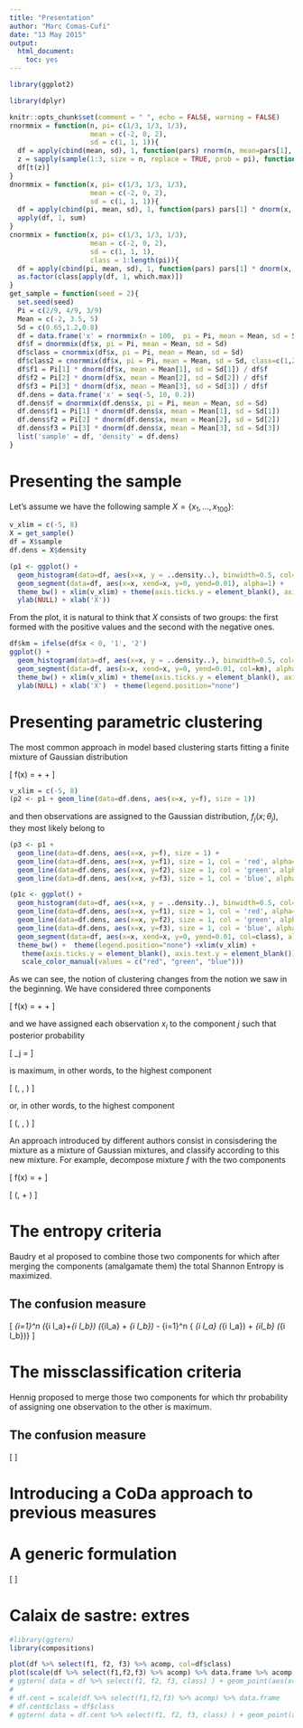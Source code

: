 ```yaml
---
title: "Presentation"
author: "Marc Comas-Cufí"
date: "13 May 2015"
output: 
  html_document: 
    toc: yes
---
```


```r
library(ggplot2)

library(dplyr)

knitr::opts_chunk$set(comment = " ", echo = FALSE, warning = FALSE)
rnormmix = function(n, pi= c(1/3, 1/3, 1/3), 
                    mean = c(-2, 0, 2),
                    sd = c(1, 1, 1)){
  df = apply(cbind(mean, sd), 1, function(pars) rnorm(n, mean=pars[1], sd=pars[2]))
  z = sapply(sample(1:3, size = n, replace = TRUE, prob = pi), function(i) 1:3 == i)
  df[t(z)]
}
dnormmix = function(x, pi= c(1/3, 1/3, 1/3), 
                    mean = c(-2, 0, 2),
                    sd = c(1, 1, 1)){
  df = apply(cbind(pi, mean, sd), 1, function(pars) pars[1] * dnorm(x, mean=pars[2], sd=pars[3]))
  apply(df, 1, sum)
}
cnormmix = function(x, pi= c(1/3, 1/3, 1/3), 
                    mean = c(-2, 0, 2),
                    sd = c(1, 1, 1),
                    class = 1:length(pi)){
  df = apply(cbind(pi, mean, sd), 1, function(pars) pars[1] * dnorm(x, mean=pars[2], sd=pars[3]))
  as.factor(class[apply(df, 1, which.max)])
}
get_sample = function(seed = 2){
  set.seed(seed)
  Pi = c(2/9, 4/9, 3/9)
  Mean = c(-2, 3.5, 5)
  Sd = c(0.65,1.2,0.8)
  df = data.frame('x' = rnormmix(n = 100,  pi = Pi, mean = Mean, sd = Sd))
  df$f = dnormmix(df$x, pi = Pi, mean = Mean, sd = Sd)
  df$class = cnormmix(df$x, pi = Pi, mean = Mean, sd = Sd)
  df$class2 = cnormmix(df$x, pi = Pi, mean = Mean, sd = Sd, class=c(1,2,2))
  df$f1 = Pi[1] * dnorm(df$x, mean = Mean[1], sd = Sd[1]) / df$f
  df$f2 = Pi[2] * dnorm(df$x, mean = Mean[2], sd = Sd[2]) / df$f
  df$f3 = Pi[3] * dnorm(df$x, mean = Mean[3], sd = Sd[3]) / df$f
  df.dens = data.frame('x' = seq(-5, 10, 0.2))
  df.dens$f = dnormmix(df.dens$x, pi = Pi, mean = Mean, sd = Sd)
  df.dens$f1 = Pi[1] * dnorm(df.dens$x, mean = Mean[1], sd = Sd[1])
  df.dens$f2 = Pi[2] * dnorm(df.dens$x, mean = Mean[2], sd = Sd[2])
  df.dens$f3 = Pi[3] * dnorm(df.dens$x, mean = Mean[3], sd = Sd[3])
  list('sample' = df, 'density' = df.dens)
}
```

# Presenting the sample

Let's assume we have the following sample $X = \{x_1,\dots,x_{100} \}$:

```r
v_xlim = c(-5, 8)
X = get_sample()
df = X$sample
df.dens = X$density

(p1 <- ggplot() + 
  geom_histogram(data=df, aes(x=x, y = ..density..), binwidth=0.5, col='black', fill='white') +
  geom_segment(data=df, aes(x=x, xend=x, y=0, yend=0.01), alpha=1) +
  theme_bw() + xlim(v_xlim) + theme(axis.ticks.y = element_blank(), axis.text.y = element_blank()) +
  ylab(NULL) + xlab('X'))
```

From the plot, it is natural to think that $X$ consists of two groups: the first formed with the positive values and the second with the negative ones.

```r
df$km = ifelse(df$x < 0, '1', '2')
ggplot() + 
  geom_histogram(data=df, aes(x=x, y = ..density..), binwidth=0.5, col='black', fill='white') +
  geom_segment(data=df, aes(x=x, xend=x, y=0, yend=0.01, col=km), alpha=1) +
  theme_bw() + xlim(v_xlim) + theme(axis.ticks.y = element_blank(), axis.text.y = element_blank()) +
  ylab(NULL) + xlab('X')  + theme(legend.position="none")
```

# Presenting parametric clustering

The most common approach in model based clustering starts fitting a finite mixture of Gaussian distribution 

\[
f(x) = \color{black}{\pi_1 f_1(x;\theta_1)} + \color{black}{\pi_2 f_2(x;\theta_2)} + \color{black}{\pi_3 f_3(x;\theta_3)} 
\]

```r
v_xlim = c(-5, 8)
(p2 <- p1 + geom_line(data=df.dens, aes(x=x, y=f), size = 1))
```

and then observations are assigned to the Gaussian distribution, $f_j(x;\theta_j)$, they most likely belong to

```r
(p3 <- p1 +
  geom_line(data=df.dens, aes(x=x, y=f), size = 1) +
  geom_line(data=df.dens, aes(x=x, y=f1), size = 1, col = 'red', alpha=0.6) + 
  geom_line(data=df.dens, aes(x=x, y=f2), size = 1, col = 'green', alpha=0.6) + 
  geom_line(data=df.dens, aes(x=x, y=f3), size = 1, col = 'blue', alpha=0.6))

(p1c <- ggplot() + 
  geom_histogram(data=df, aes(x=x, y = ..density..), binwidth=0.5, col='black', fill='white', alpha=0.6) +
  geom_line(data=df.dens, aes(x=x, y=f1), size = 1, col = 'red', alpha=0.6) + 
  geom_line(data=df.dens, aes(x=x, y=f2), size = 1, col = 'green', alpha=0.6) + 
  geom_line(data=df.dens, aes(x=x, y=f3), size = 1, col = 'blue', alpha=0.6) + 
  geom_segment(data=df, aes(x=x, xend=x, y=0, yend=0.01, col=class), alpha=1) + 
  theme_bw() +  theme(legend.position="none") +xlim(v_xlim) + 
   theme(axis.ticks.y = element_blank(), axis.text.y = element_blank()) + ylab(NULL) +  
   scale_color_manual(values = c("red", "green", "blue")))
```

As we can see, the notion of clustering changes from the notion we saw in the beginning. We have considered three components

\[
f(x) = \color{red}{\pi_1 f_1(x;\theta_1)} + \color{green}{\pi_2 f_2(x;\theta_2)} + \color{blue}{\pi_3 f_3(x;\theta_3)} 
\]

and we have assigned each observation $x_i$ to the component $j$ such that posterior probability

\[
\tau_j = \frac{\pi_j f_j(x_i;\theta_j)}{\sum_{\ell=1}^3 \pi_\ell f_\ell(x_i;\theta_\ell)}
\]

is maximum, in other words, to the highest component

\[
\left(\color{red}{\frac{\pi_1 f_1(x_i;\theta_1)}{\sum_{\ell=1}^3 \pi_\ell f_\ell(x_i;\theta_\ell)}}, \color{green}{\frac{\pi_2 f_2(x_i;\theta_2)}{\sum_{\ell=1}^3 \pi_\ell f_\ell(x_i;\theta_\ell)}}, \color{blue}{\frac{\pi_3 f_3(x_i;\theta_3)}{\sum_{\ell=1}^3 \pi_\ell f_\ell(x_i;\theta_\ell)}} \right)
\]

or, in other words, to the highest component

\[
\left(\color{red}{\pi_1 f_1(x_i;\theta_1)}, \color{green}{\pi_2 f_2(x_i;\theta_2)}, \color{blue}{\pi_3 f_3(x_i;\theta_3)} \right)
\]

An approach introduced by different authors consist in consisdering the mixture as a mixture of Gaussian mixtures, and classify according to this new mixture. For example, decompose mixture $f$ with the two components

\[
f(x) = \color{red}{\pi_1 f_1(x;\theta_1)} + \color{green}{ (\pi_2+\pi_3)\left\{ \frac{\pi_2}{\pi_2+\pi_3} f_2(x;\theta_2) + \frac{\pi_3}{\pi_2+\pi_3} f_3(x;\theta_3) \right\}}
\]



\[
\left(\color{red}{\pi_1 f_1(x_i;\theta_1)}, \color{green}{\pi_2 f_2(x_i;\theta_2)}+\color{green}{\pi_3 f_3(x_i;\theta_3)} \right)
\]

# The entropy criteria

Baudry et al proposed to combine those two components for which after merging the components (amalgamate them) the total Shannon Entropy is maximized.


## The confusion measure

\[
\sum_{i=1}^n  (\hat{\tau}_{i I_a}+\hat{\tau}_{i I_b}) \log(\hat{\tau}_{iI_a} + \hat{\tau}_{i I_b}) - 
\sum_{i=1}^n \left\{ \hat{\tau}_{i I_a} \log(\hat{\tau}_{i I_a}) + \hat{\tau}_{iI_b} \log(\hat{\tau}_{i I_b})\right\}
\]

# The missclassification criteria

Hennig proposed to merge those two components for which thr probability of assigning one observation to the other is maximum.


## The confusion measure

\[
\frac{ \sum_{i=1}^n {\hat{\tau}_{i I_a} \mathbb{1}\left( \forall j\; \hat{\tau}_{i I_{b}} \geq \hat{\tau}_{i I_j} \right)}}{\sum_{i=1}^n \hat{\tau}_{i I_a} }
\]

# Introducing a CoDa approach to previous measures

# A generic formulation

\[
\frac{\sum_{i=1}^n \omega(\hat{\tau}_{i \mathcal{P}_s}, I_a) \lambda(\hat{\tau}_{i \mathcal{P}_s}, I_a, I_b)}{\sum_{i=1}^n \omega(\hat{\tau}_{i \mathcal{P}_s}, I_a) }
\]

# Calaix de sastre: extres

```r
#library(ggtern)
library(compositions)
```

```r
plot(df %>% select(f1, f2, f3) %>% acomp, col=df$class)
plot(scale(df %>% select(f1,f2,f3) %>% acomp) %>% data.frame %>% acomp, col=df$class)
# ggtern( data = df %>% select(f1, f2, f3, class) ) + geom_point(aes(x=f1, y=f2, z=f3, col=class)) + theme_bw() + scale_colour_discrete(guide=FALSE)
# 
# df.cent = scale(df %>% select(f1,f2,f3) %>% acomp) %>% data.frame
# df.cent$class = df$class
# ggtern( data = df.cent %>% select(f1, f2, f3, class) ) + geom_point(aes(x=f1, y=f2, z=f3, col=class)) + theme_bw() + scale_colour_discrete(guide=FALSE)
```

